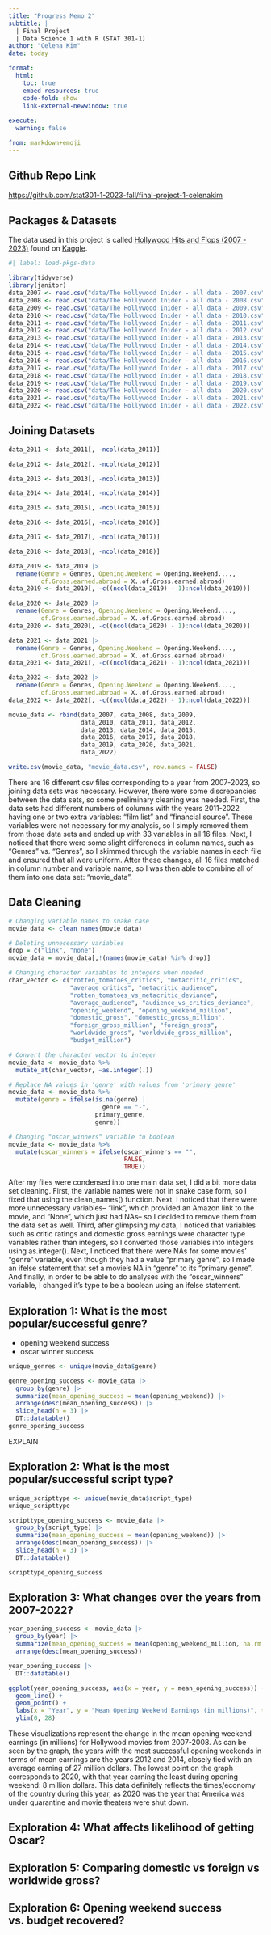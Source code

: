 ```yaml
---
title: "Progress Memo 2"
subtitle: |
  | Final Project 
  | Data Science 1 with R (STAT 301-1)
author: "Celena Kim"
date: today

format:
  html:
    toc: true
    embed-resources: true
    code-fold: show
    link-external-newwindow: true
    
execute:
  warning: false

from: markdown+emoji 
---
```



::: {.callout-tip icon="false"}
## Github Repo Link

[https://github.com/stat301-1-2023-fall/final-project-1-celenakim](https://github.com/stat301-1-2023-fall/final-project-1-celenakim)
:::

## Packages & Datasets
The data used in this project is called [Hollywood Hits and Flops (2007 - 2023)](https://www.kaggle.com/datasets/sujaykapadnis/hollywood-hits-and-flops-2007-2023/) found on [Kaggle](https://www.kaggle.com). 

```r
#| label: load-pkgs-data

library(tidyverse)
library(janitor)
data_2007 <- read.csv("data/The Hollywood Inider - all data - 2007.csv")
data_2008 <- read.csv("data/The Hollywood Inider - all data - 2008.csv")
data_2009 <- read.csv("data/The Hollywood Inider - all data - 2009.csv")
data_2010 <- read.csv("data/The Hollywood Inider - all data - 2010.csv")
data_2011 <- read.csv("data/The Hollywood Inider - all data - 2011.csv")
data_2012 <- read.csv("data/The Hollywood Inider - all data - 2012.csv")
data_2013 <- read.csv("data/The Hollywood Inider - all data - 2013.csv")
data_2014 <- read.csv("data/The Hollywood Inider - all data - 2014.csv")
data_2015 <- read.csv("data/The Hollywood Inider - all data - 2015.csv")
data_2016 <- read.csv("data/The Hollywood Inider - all data - 2016.csv")
data_2017 <- read.csv("data/The Hollywood Inider - all data - 2017.csv")
data_2018 <- read.csv("data/The Hollywood Inider - all data - 2018.csv")
data_2019 <- read.csv("data/The Hollywood Inider - all data - 2019.csv")
data_2020 <- read.csv("data/The Hollywood Inider - all data - 2020.csv")
data_2021 <- read.csv("data/The Hollywood Inider - all data - 2021.csv")
data_2022 <- read.csv("data/The Hollywood Inider - all data - 2022.csv")
```


## Joining Datasets
```r
data_2011 <- data_2011[, -ncol(data_2011)]

data_2012 <- data_2012[, -ncol(data_2012)]

data_2013 <- data_2013[, -ncol(data_2013)]

data_2014 <- data_2014[, -ncol(data_2014)]

data_2015 <- data_2015[, -ncol(data_2015)]

data_2016 <- data_2016[, -ncol(data_2016)]

data_2017 <- data_2017[, -ncol(data_2017)]

data_2018 <- data_2018[, -ncol(data_2018)]

data_2019 <- data_2019 |> 
  rename(Genre = Genres, Opening.Weekend = Opening.Weekend...., 
         of.Gross.earned.abroad = X..of.Gross.earned.abroad)
data_2019 <- data_2019[, -c((ncol(data_2019) - 1):ncol(data_2019))]

data_2020 <- data_2020 |> 
  rename(Genre = Genres, Opening.Weekend = Opening.Weekend...., 
         of.Gross.earned.abroad = X..of.Gross.earned.abroad) 
data_2020 <- data_2020[, -c((ncol(data_2020) - 1):ncol(data_2020))]

data_2021 <- data_2021 |> 
  rename(Genre = Genres, Opening.Weekend = Opening.Weekend...., 
         of.Gross.earned.abroad = X..of.Gross.earned.abroad) 
data_2021 <- data_2021[, -c((ncol(data_2021) - 1):ncol(data_2021))]

data_2022 <- data_2022 |> 
  rename(Genre = Genres, Opening.Weekend = Opening.Weekend...., 
         of.Gross.earned.abroad = X..of.Gross.earned.abroad) 
data_2022 <- data_2022[, -c((ncol(data_2022) - 1):ncol(data_2022))]

movie_data <- rbind(data_2007, data_2008, data_2009, 
                    data_2010, data_2011, data_2012, 
                    data_2013, data_2014, data_2015, 
                    data_2016, data_2017, data_2018, 
                    data_2019, data_2020, data_2021, 
                    data_2022)

write.csv(movie_data, "movie_data.csv", row.names = FALSE)
```
There are 16 different csv files corresponding to a year from 2007-2023, so joining data sets was necessary. However, there were some discrepancies between the data sets, so some preliminary cleaning was needed. First, the data sets had different numbers of columns with the years 2011-2022 having one or two extra variables: "film list" and "financial source". These variables were not necessary for my analysis, so I simply removed them from those data sets and ended up with 33 variables in all 16 files. Next, I noticed that there were some slight differences in column names, such as "Genres" vs. "Genres", so I skimmed through the variable names in each file and ensured that all were uniform. After these changes, all 16 files matched in column number and variable name, so I was then able to combine all of them into one data set: "movie_data".


## Data Cleaning
```r
# Changing variable names to snake case
movie_data <- clean_names(movie_data)

# Deleting unnecessary variables
drop = c("link", "none")
movie_data = movie_data[,!(names(movie_data) %in% drop)]

# Changing character variables to integers when needed
char_vector <- c("rotten_tomatoes_critics", "metacritic_critics", 
                 "average_critics", "metacritic_audience",
                 "rotten_tomatoes_vs_metacritic_deviance", 
                 "average_audience", "audience_vs_critics_deviance", 
                 "opening_weekend", "opening_weekend_million", 
                 "domestic_gross", "domestic_gross_million", 
                 "foreign_gross_million", "foreign_gross", 
                 "worldwide_gross", "worldwide_gross_million", 
                 "budget_million")

# Convert the character vector to integer
movie_data <- movie_data %>%
  mutate_at(char_vector, ~as.integer(.))

# Replace NA values in 'genre' with values from 'primary_genre'
movie_data <- movie_data %>%
  mutate(genre = ifelse(is.na(genre) | 
                          genre == "-",
                        primary_genre, 
                        genre))

# Changing "oscar_winners" variable to boolean
movie_data <- movie_data %>%
  mutate(oscar_winners = ifelse(oscar_winners == "", 
                                FALSE, 
                                TRUE))
```
After my files were condensed into one main data set, I did a bit more data set cleaning. First, the variable names were not in snake case form, so I fixed that using the clean_names() function. Next, I noticed that there were more unnecessary variables-- "link", which provided an Amazon link to the movie, and "None", which just had NAs-- so I decided to remove them from the data set as well. Third, after glimpsing my data, I noticed that variables such as critic ratings and domestic gross earnings were character type variables rather than integers, so I converted those variables into integers using as.integer(). Next, I noticed that there were NAs for some movies' "genre" variable, even though they had a value "primary genre", so I made an ifelse statement that set a movie's NA in "genre" to its "primary genre". And finally, in order to be able to do analyses with the "oscar_winners" variable, I changed it's type to be a boolean using an ifelse statement.


## Exploration 1: What is the most popular/successful genre?
- opening weekend success
- oscar winner success
```r
unique_genres <- unique(movie_data$genre)

genre_opening_success <- movie_data |> 
  group_by(genre) |> 
  summarize(mean_opening_success = mean(opening_weekend)) |> 
  arrange(desc(mean_opening_success)) |> 
  slice_head(n = 3) |> 
  DT::datatable()
genre_opening_success
```
EXPLAIN


## Exploration 2: What is the most popular/successful script type?

```r
unique_scripttype <- unique(movie_data$script_type)
unique_scripttype

scripttype_opening_success <- movie_data |> 
  group_by(script_type) |> 
  summarize(mean_opening_success = mean(opening_weekend)) |> 
  arrange(desc(mean_opening_success)) |> 
  slice_head(n = 3) |> 
  DT::datatable()

scripttype_opening_success
```


## Exploration 3: What changes over the years from 2007-2022?
```r
year_opening_success <- movie_data |> 
  group_by(year) |> 
  summarize(mean_opening_success = mean(opening_weekend_million, na.rm = TRUE))  |> 
  arrange(desc(mean_opening_success)) 

year_opening_success |> 
  DT::datatable()

ggplot(year_opening_success, aes(x = year, y = mean_opening_success)) +
  geom_line() +
  geom_point() +
  labs(x = "Year", y = "Mean Opening Weekend Earnings (in millions)", title = "Average Opening Weekend Earnings for Hollywood Movies from 2007-2022") +
  ylim(0, 28)
```
These visualizations represent the change in the mean opening weekend earnings (in millions) for Hollywood movies from 2007-2008. As can be seen by the graph, the years with the most successful opening weekends in terms of mean earnings are the years 2012 and 2014, closely tied with an average earning of 27 million dollars. The lowest point on the graph corresponds to 2020, with that year earning the least during opening weekend: 8 million dollars. This data definitely reflects the times/economy of the country during this year, as 2020 was the year that America was under quarantine and movie theaters were shut down.


## Exploration 4: What affects likelihood of getting Oscar?



## Exploration 5: Comparing domestic vs foreign vs worldwide gross?


## Exploration 6: Opening weekend success vs. budget recovered?


